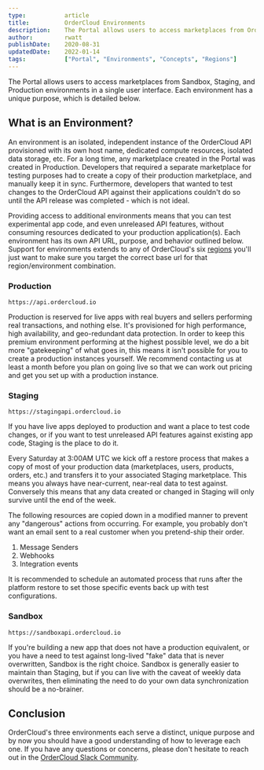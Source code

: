 ```yaml
---
type:           article
title:          OrderCloud Environments
description:    The Portal allows users to access marketplaces from OrderCloud Sandbox, Staging, and Production in a single user interface.
author:         rwatt
publishDate:    2020-08-31
updatedDate:    2022-01-14
tags:           ["Portal", "Environments", "Concepts", "Regions"]
---
```


The Portal allows users to access marketplaces from Sandbox, Staging, and Production environments in a single user interface. Each environment has a unique purpose, which is detailed below.

## What is an Environment?

An environment is an isolated, independent instance of the OrderCloud API provisioned with its own host name, dedicated compute resources, isolated data storage, etc. For a long time, any marketplace created in the Portal was created in Production. Developers that required a separate marketplace for testing purposes had to create a copy of their production marketplace, and manually keep it in sync. Furthermore, developers that wanted to test changes to the OrderCloud API against their applications couldn't do so until the API release was completed - which is not ideal. 

Providing access to additional environments means that you can test experimental app code, and even unreleased API features, without consuming resources dedicated to your production application(s). Each environment has its own API URL, purpose, and behavior outlined below. Support for environments extends to any of OrderCloud's six [regions](https://ordercloud.io/knowledge-base/ordercloud-regions) you'll just want to make sure you target the correct base url for that region/environment combination.

### Production
`https://api.ordercloud.io`

Production is reserved for live apps with real buyers and sellers performing real transactions, and nothing else. It's provisioned for high performance, high availability, and geo-redundant data protection. In order to keep this premium environment performing at the highest possible level, we do a bit more "gatekeeping" of what goes in, this means it isn't possible for you to create a production instances yourself. We recommend contacting us at least a month before you plan on going live so that we can work out pricing and get you set up with a production instance.

### Staging
`https://stagingapi.ordercloud.io`

If you have live apps deployed to production and want a place to test code changes, or if you want to test unreleased API features against existing app code, Staging is the place to do it.

Every Saturday at 3:00AM UTC we kick off a restore process that makes a copy of most of your production data (marketplaces, users, products, orders, etc.) and transfers it to your associated Staging marketplace. This means you always have near-current, near-real data to test against. Conversely this means that any data created or changed in Staging will only survive until the end of the week.

The following resources are copied down in a modified manner to prevent any "dangerous" actions from occurring. For example, you probably don't want an email sent to a real customer when you pretend-ship their order.

1. Message Senders
2. Webhooks
3. Integration events

It is recommended to schedule an automated process that runs after the platform restore to set those specific events back up with test configurations.

### Sandbox
`https://sandboxapi.ordercloud.io`

If you're building a new app that does not have a production equivalent, or you have a need to test against long-lived "fake" data that is never overwritten, Sandbox is the right choice. Sandbox is generally easier to maintain than Staging, but if you can live with the caveat of weekly data overwrites, then eliminating the need to do your own data synchronization should be a no-brainer.

## Conclusion
OrderCloud's three environments each serve a distinct, unique purpose and by now you should have a good understanding of how to leverage each one. If you have any questions or concerns, please don't hesitate to reach out in the [OrderCloud Slack Community](https://ordercloud.io/slack).